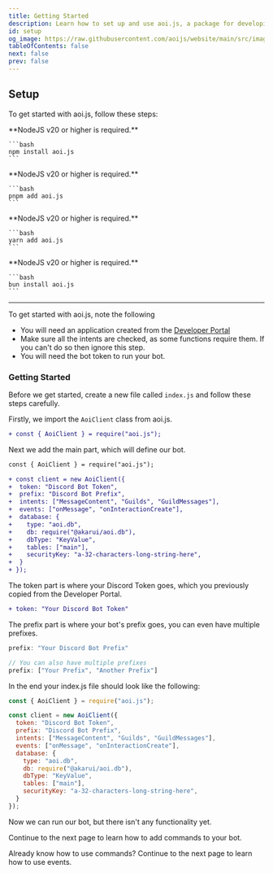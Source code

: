 ```yaml
---
title: Getting Started
description: Learn how to set up and use aoi.js, a package for developing Discord bots with simplified and ready-to-use functions.
id: setup
og_image: https://raw.githubusercontent.com/aoijs/website/main/src/images/og/2.png
tableOfContents: false
next: false
prev: false
---
```


## Setup

To get started with aoi.js, follow these steps:


<Tabs>
  <TabItem label="npm">
    **NodeJS v20 or higher is required.**

    ```bash
    npm install aoi.js
    ```

  </TabItem >
  <TabItem label="pnpm">
    **NodeJS v20 or higher is required.**

    ```bash
    pnpm add aoi.js
    ```

  </TabItem>
  <TabItem label="yarn">
    **NodeJS v20 or higher is required.**

    ```bash
    yarn add aoi.js
    ```

  </TabItem>
    <TabItem label="bun">
    **NodeJS v20 or higher is required.**

    ```bash
    bun install aoi.js
    ```

  </TabItem>
</Tabs>

---

To get started with aoi.js, note the following
- You will need an application created from the [Developer Portal](https://discord.com/developers/applications)
- Make sure all the intents are checked, as some functions require them. If you can't do so then ignore this step.
- You will need the bot token to run your bot.

### Getting Started

Before we get started, create a new file called `index.js` and follow these steps carefully.

Firstly, we import the `AoiClient` class from aoi.js.

```diff lang="js" title="index.js"
+ const { AoiClient } = require("aoi.js");
```

Next we add the main part, which will define our bot.

```diff lang="js" title="index.js"
const { AoiClient } = require("aoi.js");

+ const client = new AoiClient({
+  token: "Discord Bot Token",
+  prefix: "Discord Bot Prefix",
+  intents: ["MessageContent", "Guilds", "GuildMessages"],
+  events: ["onMessage", "onInteractionCreate"],
+  database: {
+    type: "aoi.db",
+    db: require("@akarui/aoi.db"),
+    dbType: "KeyValue",
+    tables: ["main"],
+    securityKey: "a-32-characters-long-string-here",
+  }
+ });
```

The token part is where your Discord Token goes, which you previously copied from the Developer Portal.
```diff lang="js" title="index.js"
+ token: "Your Discord Bot Token"
```

The prefix part is where your bot's prefix goes, you can even have multiple prefixes.
```js {1} {4} title="index.js"
prefix: "Your Discord Bot Prefix"

// You can also have multiple prefixes
prefix: ["Your Prefix", "Another Prefix"]
```

In the end your index.js file should look like the following:

```javascript {1-15} title="index.js"
const { AoiClient } = require("aoi.js");

const client = new AoiClient({
  token: "Discord Bot Token",
  prefix: "Discord Bot Prefix",
  intents: ["MessageContent", "Guilds", "GuildMessages"],
  events: ["onMessage", "onInteractionCreate"],
  database: {
    type: "aoi.db",
    db: require("@akarui/aoi.db"),
    dbType: "KeyValue",
    tables: ["main"],
    securityKey: "a-32-characters-long-string-here",
  }
});
```

Now we can run our bot, but there isn't any functionality yet.

Continue to the next page to learn how to add commands to your bot.

<LinkCard
  title="Get started with Commands"
  description="Learn how to add commands to your bot, and how to handle them correctly."
  href="/guides/client/clientcommands"
/>

Already know how to use commands? Continue to the next page to learn how to use events.

<LinkCard
  title="Getting Started with Events"
  description="Get started with client events, their functionality and how to correctly implement those."
  href="/guides/other/events"
/>
